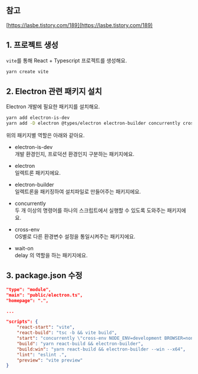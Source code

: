 ## 참고

[https://lasbe.tistory.com/189](https://lasbe.tistory.com/189)

## 1. 프로젝트 생성

`vite`를 통해 React + Typescript 프로젝트를 생성해요.

```bash
yarn create vite
```

## 2. Electron 관련 패키지 설치

Electron 개발에 필요한 패키지를 설치해요.

```bash
yarn add electron-is-dev
yarn add -D electron @types/electron electron-builder concurrently cross-env wait-on 
```

위의 패키지별 역할은 아래와 같아요.

- electron-is-dev<br/>
개발 환경인지, 프로덕션 환경인지 구분하는 패키지에요.

- electron<br/>
일렉트론 패키지에요.

- electron-builder<br/>
일렉트론을 패키징하여 설치파일로 만들어주는 패키지에요.

- concurrently<br/>
두 개 이상의 명령어를 하나의 스크립트에서 실행할 수 있도록 도와주는 패키지에요.

- cross-env<br/>
OS별로 다른 환경변수 설정을 통일시켜주는 패키지에요.

- wait-on<br/>
delay 의 역할을 하는 패키지에요.

## 3. package.json 수정

```json
"type": "module",
"main": "public/electron.ts",
"homepage": ".",

...

"scripts": {
    "react-start": "vite",
    "react-build": "tsc -b && vite build",
    "start": "concurrently \"cross-env NODE_ENV=development BROWSER=none yarn react-start\" \"wait-on http://localhost:5173 && electron .\"",
    "build": "yarn react-build && electron-builder",
    "build:win": "yarn react-build && electron-builder --win --x64",
    "lint": "eslint .",
    "preview": "vite preview"
}
```